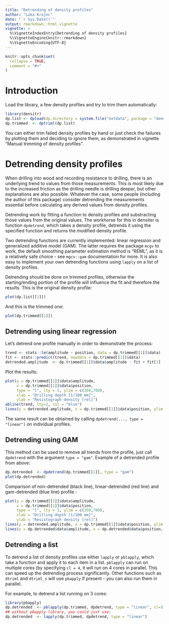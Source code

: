 ```yaml
---
title: "Detrending of density profiles"
author: "Luka Krajnc"
date: "`r Sys.Date()`"
output: rmarkdown::html_vignette
vignette: >
  %\VignetteIndexEntry{Detrending of density profiles}
  %\VignetteEngine{knitr::rmarkdown}
  %\VignetteEncoding{UTF-8}
---
```


```r
knitr::opts_chunk$set(
  collapse = TRUE,
  comment = "#>"
)
```
# Introduction
Load the library, a few density profiles and try to trim them automatically:
```r
library(densitr)
dp.list <- dpload(dp.directory = system.file("extdata", package = "densiter"))
dp.trimmed  <- dptriml(dp.list)
```
You can either trim failed density profiles by hand or just check the failures by plotting them and deciding to ignore them, as demonstrated in vignette "Manual trimming of density profiles".

# Detrending density profiles

When drilling into wood and recording resistance to drilling, there is an underlying trend to values from those measurements. This is most likely due to the increased friction as the drilling needle is drilling deeper, but other explanations are also possible. Whatever the case, some people (including the author of this package) consider detrending the measurements essential before calculating any derived values from density profiles. 

Detrending work by fitting a function to density profiles and substracting those values from the original values. The workhorse for this in densiter is function `dpdetrend`, which takes a density profile, detrends it using the specified function and returns the modified density profile. 

Two detrending functions are currently implemented: linear regression and generalized additive model (GAM). The latter requires the package `mcgv` to work, the default smoothing parameter estimation method is "REML", as it is a relatively safe choice - see `mgcv::gam` documentation for more. It is also easy to implement your own detrending functions using `lapply` on a list of density profiles.

Detrending should be done on trimmed profiles, otherwise the starting/ending portion of the profile will influence the fit and therefore the results. This is the original density profile:
```r
plot(dp.list[[1]])
```

And this is the trimmed one:
```r
plot(dp.trimmed[[1]])
```
## Detrending using linear regression

Let's detrend one profile manually in order to demonstrate the process:
```r
trend <- stats::lm(amplitude ~ position, data = dp.trimmed[[1]]$data)
fit <- stats::predict(trend, newdata = dp.trimmed[[1]]$data)
detrended.amplitude  <- dp.trimmed[[1]]$data$amplitude - fit + fit[1]
```

Plot the results:
```r
plot(y = dp.trimmed[[1]]$data$amplitude,
     x = dp.trimmed[[1]]$data$position,
     type = "l", lty = 1, ylim = c(350,700),
     xlab = "Drilling depth [1/100 mm]",
     ylab = "Resistograph density [rel]")
abline(trend, lty=2, col = "blue")
lines(y = detrended.amplitude, x = dp.trimmed[[1]]$data$position, ylim = c(100, 700), col = "red")
```

The same result can be obtained by calling `dpdetrend(..., type = "linear")` on individual profiles.

## Detrending using GAM
This method can be used to remove all trends from the profile, just call `dpdetrend` with the argument `type = "gam"`. Example of a detrended profile from above:
```r
dp.detrended  <- dpdetrend(dp.trimmed[[1]], type = "gam")
plot(dp.detrended)
```

Comparison of non-detrended (black line), linear-detrended (red line) and gam-detrended (blue line) profile :
```r
plot(y = dp.trimmed[[1]]$data$amplitude,
     x = dp.trimmed[[1]]$data$position,
     type = "l", lty = 1, ylim = c(350,700),
     xlab = "Drilling depth [1/100 mm]",
     ylab = "Resistograph density [rel]")
lines(y = detrended.amplitude, x = dp.trimmed[[1]]$data$position, ylim = c(100, 700), col = "red")
lines(y = dp.detrended$data$amplitude, x = dp.detrended$data$position, ylim = c(100, 700), col = "blue")

```
## Detrending a list
To detrend a list of density profiles use either `lapply` or `pblapply`, which take a function and apply it to each item in a list. `pblapply` can run on multiple cores (by specifying `cl = 4`, it will run on 4 cores in parallel. This can speed up the detrending process significantly. Other functions such as `dtriml` and `dtriml_s` will use `pbapply` if present - you can also run them in parallel.

For example, to detrend a list running on 3 cores:
```r
library(pbapply)
dp.detrended  <- pblapply(dp.trimmed, dpdetrend, type = "linear", cl=3)
## without pbapply library, you could just use:
dp.detrended  <- lapply(dp.trimmed, dpdetrend, type = "linear")
```

